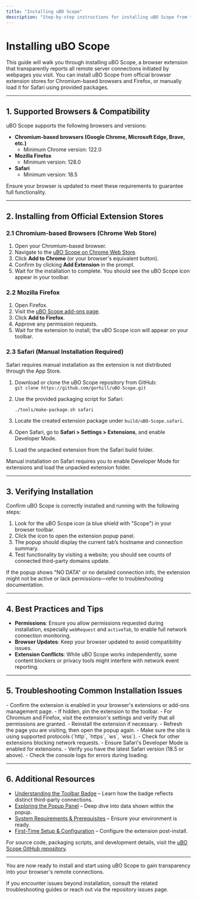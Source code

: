 ```yaml
---
title: "Installing uBO Scope"
description: "Step-by-step instructions for installing uBO Scope from the official extension stores (Chrome Web Store, Firefox Add-ons) or via manual methods for each supported browser. Screenshots and tips for verifying a successful installation are included, empowering users to complete this task confidently."
---
```


# Installing uBO Scope

This guide will walk you through installing uBO Scope, a browser extension that transparently reports all remote server connections initiated by webpages you visit. You can install uBO Scope from official browser extension stores for Chromium-based browsers and Firefox, or manually load it for Safari using provided packages.

---

## 1. Supported Browsers & Compatibility

uBO Scope supports the following browsers and versions:

- **Chromium-based browsers (Google Chrome, Microsoft Edge, Brave, etc.)**
  - Minimum Chrome version: 122.0
- **Mozilla Firefox**
  - Minimum version: 128.0
- **Safari**
  - Minimum version: 18.5

Ensure your browser is updated to meet these requirements to guarantee full functionality.

---

## 2. Installing from Official Extension Stores

### 2.1 Chromium-based Browsers (Chrome Web Store)

1. Open your Chromium-based browser.
2. Navigate to the [uBO Scope on Chrome Web Store](https://chromewebstore.google.com/detail/ubo-scope/bbdpgcaljkaaigfcomhidmneffjjjfgp).
3. Click **Add to Chrome** (or your browser's equivalent button).
4. Confirm by clicking **Add Extension** in the prompt.
5. Wait for the installation to complete. You should see the uBO Scope icon appear in your toolbar.

### 2.2 Mozilla Firefox

1. Open Firefox.
2. Visit the [uBO Scope add-ons page](https://addons.mozilla.org/firefox/addon/ubo-scope/).
3. Click **Add to Firefox**.
4. Approve any permission requests.
5. Wait for the extension to install; the uBO Scope icon will appear on your toolbar.

### 2.3 Safari (Manual Installation Required)

Safari requires manual installation as the extension is not distributed through the App Store.

1. Download or clone the uBO Scope repository from GitHub:  
   `git clone https://github.com/gorhill/uBO-Scope.git`
2. Use the provided packaging script for Safari:

   ```bash
   ./tools/make-package.sh safari
   ```

3. Locate the created extension package under `build/uBO-Scope.safari`.
4. Open Safari, go to **Safari > Settings > Extensions**, and enable Developer Mode.
5. Load the unpacked extension from the Safari build folder.

<Tip>
Manual installation on Safari requires you to enable Developer Mode for extensions and load the unpacked extension folder.
</Tip>

---

## 3. Verifying Installation

Confirm uBO Scope is correctly installed and running with the following steps:

1. Look for the uBO Scope icon (a blue shield with "Scope") in your browser toolbar.
2. Click the icon to open the extension popup panel.
3. The popup should display the current tab’s hostname and connection summary.
4. Test functionality by visiting a website; you should see counts of connected third-party domains update.

<Check>
If the popup shows "NO DATA" or no detailed connection info, the extension might not be active or lack permissions—refer to troubleshooting documentation.
</Check>

---

## 4. Best Practices and Tips

- **Permissions**: Ensure you allow permissions requested during installation, especially `webRequest` and `activeTab`, to enable full network connection monitoring.
- **Browser Updates**: Keep your browser updated to avoid compatibility issues.
- **Extension Conflicts**: While uBO Scope works independently, some content blockers or privacy tools might interfere with network event reporting.

---

## 5. Troubleshooting Common Installation Issues

<AccordionGroup title="Troubleshooting Installation Issues">
<Accordion title="Extension Icon Not Visible">
- Confirm the extension is enabled in your browser's extensions or add-ons management page.
- If hidden, pin the extension to the toolbar.
</Accordion>
<Accordion title="Permissions Prompt Not Shown or Denied">
- For Chromium and Firefox, visit the extension's settings and verify that all permissions are granted.
- Reinstall the extension if necessary.
</Accordion>
<Accordion title="Popup Shows No Data or Empty Panel">
- Refresh the page you are visiting, then open the popup again.
- Make sure the site is using supported protocols (`http`, `https`, `ws`, `wss`).
- Check for other extensions blocking network requests.
</Accordion>
<Accordion title="Manual Installation on Safari Fails">
- Ensure Safari's Developer Mode is enabled for extensions.
- Verify you have the latest Safari version (18.5 or above).
- Check the console logs for errors during loading.
</Accordion>
</AccordionGroup>

---

## 6. Additional Resources

- [Understanding the Toolbar Badge](../guides/essential-workflows/understanding-the-badge) – Learn how the badge reflects distinct third-party connections.
- [Exploring the Popup Panel](../guides/essential-workflows/exploring-the-popup) – Deep dive into data shown within the popup.
- [System Requirements & Prerequisites](../getting-started/setup-installation/prerequisites-requirements) – Ensure your environment is ready.
- [First-Time Setup & Configuration](../getting-started/setup-installation/initial-configuration) – Configure the extension post-install.

For source code, packaging scripts, and development details, visit the [uBO Scope GitHub repository](https://github.com/gorhill/uBO-Scope).

---

You are now ready to install and start using uBO Scope to gain transparency into your browser's remote connections.

If you encounter issues beyond installation, consult the related troubleshooting guides or reach out via the repository issues page.